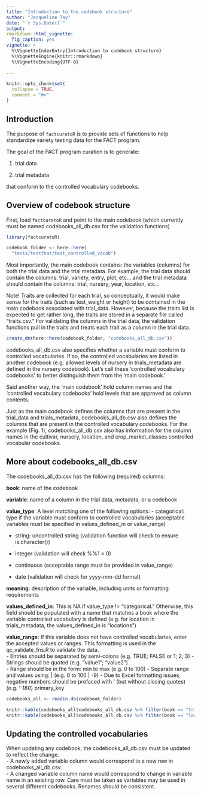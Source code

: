 ```yaml
---
title: "Introduction to the codebook structure"
author: "Jacqueline Tay"
date: "`r Sys.Date()`"
output: 
rmarkdown::html_vignette:
  fig_caption: yes
vignette: >
  %\VignetteIndexEntry{Introduction to codebook structure}
  %\VignetteEngine{knitr::rmarkdown}
  %\VignetteEncoding{UTF-8}
  
---
```


```r
knitr::opts_chunk$set(
  collapse = TRUE,
  comment = "#>"
)
```

## Introduction
The purpose of `factcuratoR` is to provide sets of functions to help 
standardize variety testing data for the FACT program.

The goal of the FACT program curation is to generate:

1. trial data

2. trial metadata

that conform to the controlled vocabulary codebooks.

## Overview of codebook structure

First, load `factcuratoR` and point to the main codebook (which currently must 
be named codebooks_all_db.csv for the validation functions)

```r
library(factcuratoR)

codebook_folder <- here::here(
  "tests/testthat/test_controlled_vocab")
```

Most importantly, the main codebook contains:
the variables (columns) for both the trial data and the trial metadata. 
For example, the trial data should contain the columns:
trial, variety, entry, plot, etc...
and the trial metadata should contain the columns:
trial, nursery, year, location, etc...

Note! Traits are collected for each trial, so conceptually, it would make sense
for the traits (such as test_weight or height) to be contained in the main codebook
associated with trial_data. However, because the traits list is 
expected to get rather long, the traits are stored in a separate file called 
"traits.csv."  For validating the columns in the trial data, the validation 
functions pull in the traits and treats each trait as a column in the trial data.

```r
create_dm(here::here(codebook_folder, "codebooks_all_db.csv"))
```
codebooks_all_db.csv also specifies whether a variable must conform to 
controlled vocabularies.  If so, the controlled vocabularies are listed
in another codebook (e.g. allowed levels of nursery in trials_metadata
are defined in the nursery codebook).  Let's call these 'controlled vocabulary
codebooks' to better distinguish them from the 'main codebook.'

Said another way, the 'main codebook' hold column names and the 'controlled 
vocabulary codebooks' hold levels that are approved as column contents.

Just as the main codebook defines the columns that are present 
in the trial_data and trials_metadata, codebooks_all_db.csv also 
defines the columns that are present in the controlled vocabulary
codebooks.  For the example (Fig. 1), codebooks_all_db.csv also has information for the column
names in the cultivar, nursery, location, and crop_market_classes controlled
vocabular codebooks.


## More about codebooks_all_db.csv
The codebooks_all_db.csv has the following (required) columns:

**book**: name of the codebook

**variable**: name of a column in the trial data, metadata, or a codebook

**value_type**: A level matching one of the following options:
- categorical: type if the variable must conform to controlled vocabularies 
(acceptable variables must be specified in values_defined_in or value_range)

- string: uncontrolled string 
(validation function will check to ensure is.character())

- integer (validation will check %%1 = 0)

- continuous (acceptable range must be provided in value_range)

- date (validation will check for yyyy-mm-dd format)

**meaning**: description of the variable, including units or formatting requirements

**values_defined_in**: This is NA if value_type != "categorical." Otherwise, 
this field should be populated with a name that matches a book where the variable
controlled vocabulary is defined 
(e.g. for location in trials_metadata, the values_defined_in is "locations")

**value_range**: If this variable does not have controlled vocabularies, enter the accepted values or ranges.  This formatting is used in the qc_validate_fns.R to validate the data.  
  - Entries should be separated by semi-colons (e.g. TRUE; FALSE or 1; 2; 3)
  -  Strings should be quoted (e.g. “value1”; “value2”)  
  -  Range should be in the form: min to max (e.g. 0 to 100) 
  -  Separate range and values using: | (e.g. 0 to 100 | -9)
  -  Due to Excel formatting issues, negative numbers should be prefaced with ‘ (but without closing quotes) (e.g. ‘-180)
primary_key


```r
codebooks_all <- readin.db(codebook_folder)

knitr::kable(codebooks_all$codebooks_all_db.csv %>% filter(book == "trial_data"))
knitr::kable(codebooks_all$codebooks_all_db.csv %>% filter(book == "locations"))

```
## Updating the controlled vocabularies

When updating any codebook, the codebooks_all_db.csv must be updated to reflect the change.   
- A newly added variable column would correspond to a new row in codebooks_all_db.csv.   
- A changed variable column name would correspond to change in variable name in an existing row.  Care must be taken as variables may be used in several different codebooks.  Renames should be consistent. 

